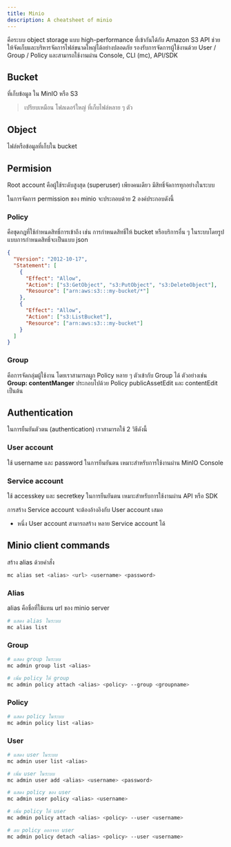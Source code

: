 ```yaml
---
title: Minio
description: A cheatsheet of minio
---
```



คือระบบ object storage แบบ high-performance ที่เข้ากันได้กับ Amazon S3 API ช่วยให้จัดเก็บและบริหารจัดการไฟล์ขนาดใหญ่ได้อย่างปลอดภัย รองรับการจัดการผู้ใช้งานด้วย User / Group / Policy และสามารถใช้งานผ่าน Console, CLI (mc), API/SDK

## Bucket
ที่เก็บข้อมูล ใน MinIO หรือ S3
> เปรียบเหมือน โฟลเดอร์ใหญ่ ที่เก็บไฟล์หลาย ๆ ตัว

## Object
ไฟล์หรือข้อมูลที่เก็บใน bucket

## Permision

Root account คือผู้ใช้ระดับสูงสุด (superuser) เพียงคนเดียว มีสิทธิ์จัดการทุกอย่างในระบบ

ในการจัดการ permission ของ minio จะประกอบด้วย 2 องค์ประกอบดังนี้

### Policy

คือชุดกฎที่ใช้กำหนดสิทธิ์การเข้าถึง เช่น การกำหนดสิทธิ์ให้ bucket หรือบริการอื่น ๆ ในระบบโดยรูปแบบการกำหนดสิทธิ์จะเป็นแบบ json

```json
{
  "Version": "2012-10-17",
  "Statement": [
    {
      "Effect": "Allow",
      "Action": ["s3:GetObject", "s3:PutObject", "s3:DeleteObject"],
      "Resource": ["arn:aws:s3:::my-bucket/*"]
    },
    {
      "Effect": "Allow",
      "Action": ["s3:ListBucket"],
      "Resource": ["arn:aws:s3:::my-bucket"]
    }
  ]
}
```

<ChatMessage message="MinIO ใช้ Policy format เหมือน AWS S3 เลยนะ"  avatarKey="blackCat" />

### Group

คือการจัดกลุ่มผู้ใช้งาน โดยเราสามารถผูก Policy หลาย ๆ ตัวเข้ากับ Group ได้ ตัวอย่างเช่น
**Group: contentManger** ประกอบไปด้วย Policy publicAssetEdit และ contentEdit เป็นต้น

<ChatMessage message="การเพิ่ม User เข้า ไปใน Group User จะได้สิทธิ์ตาม Policy ของ Group ทันที" avatarKey="blackCat" />
<ChatMessage message="ถ้าอยากให้ User ใน Group มีสิทธิ์เพิ่ม → แค่เพิ่ม Policy ให้ Group ใช่ไหม?" avatarKey="me" isFromMe="true" />
<ChatMessage message="ใช่แล้ว~" avatarKey="blackCat" />

## Authentication

ในการยืนยันตัวตน (authentication) เราสามารถใช้ 2 วิธีดังนี้

### User account

ใช้ username และ password ในการยืนยันตน เหมาะสำหรับการใช้งานผ่าน MinIO Console

### Service account

ใช้ accesskey และ secretkey ในการยืนยันตน เหมาะสำหรับการใช้งานผ่าน API หรือ SDK

การสร้าง Service account จะต้องอ้างอิงกับ User account เสมอ

- หนึ่ง User account สามารถสร้าง หลาย Service account ได้

## Minio client commands
<ChatMessage message="ก่อนจะเริ่มใช้งาน Minio client จะต้องสร้าง alias ก่อน"  avatarKey="me" isFromMe="true" />

สร้าง alias ด้วยคำสั่ง

```bash
mc alias set <alias> <url> <username> <password>
```

### Alias

alias คือชื่อที่ใช้แทน url ของ minio server

```bash
# แสดง alias ในระบบ
mc alias list
```

<ChatMessage message="ส่วนใหญ่คำสั่งต้องระบุ alias ด้วย เพื่อให้ MinIO Client รู้ว่ากำลังจัดการกับ server ไหนอยู่"  avatarKey="blackCat" />

### Group

```bash
# แสดง group ในระบบ
mc admin group list <alias>

# เพิ่ม policy ให้ group
mc admin policy attach <alias> <policy> --group <groupname>
```

### Policy

```bash
# แสดง policy ในระบบ
mc admin policy list <alias>
```

### User

```bash
# แสดง user ในระบบ
mc admin user list <alias>

# เพิ่ม user ในระบบ
mc admin user add <alias> <username> <password>

# แสดง policy ของ user
mc admin user policy <alias> <username>

# เพิ่ม policy ให้ user
mc admin policy attach <alias> <policy> --user <username>

# ลบ policy ออกจาก user
mc admin policy detach <alias> <policy> --user <username>
```
